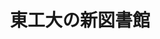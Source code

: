 ﻿---
title: "東工大の新図書館"
category: "その他"
vol: 72
interviewee: ""
url: ""
tags: ["設計","学習","図書","建設"]
pdf: "72-2-konishi.pdf"
career: ""
pdfurl: "72-2-konishi/72-2-konishi.pdf"
preface: "去る２月に新図書館が無事竣工しました。新図書館は、５月30日に地上の学習エリアのオープン、９月26日に地下の図書館エリアを含めた全館のグランドオープンが予定されています。本号の特別企画では、新図書館が建設された経緯・設計上の特徴・館内の各種設備を紹介します。"
---
